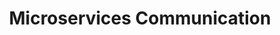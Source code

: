 ---
id: "sd_medium_mc_008"
questionType: "MULTIPLE_CHOICE"
title: "Microservices Communication"
description: "Which protocol is commonly used for communication between microservices?"
difficulty: "MEDIUM"
category: "System Design"
options:
  - "SMTP"
  - "HTTP/REST"
  - "FTP"
  - "POP3"
correctAnswer: 1
---